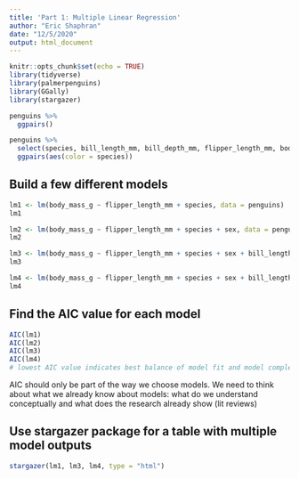 ```yaml
---
title: 'Part 1: Multiple Linear Regression'
author: "Eric Shaphran"
date: "12/5/2020"
output: html_document
---
```


```r
knitr::opts_chunk$set(echo = TRUE)
library(tidyverse)
library(palmerpenguins)
library(GGally)
library(stargazer)
```


```r
penguins %>%
  ggpairs()
```

```r
penguins %>%
  select(species, bill_length_mm, bill_depth_mm, flipper_length_mm, body_mass_g) %>%
  ggpairs(aes(color = species))
```

## Build a few different models

```r
lm1 <- lm(body_mass_g ~ flipper_length_mm + species, data = penguins)
lm1

lm2 <- lm(body_mass_g ~ flipper_length_mm + species + sex, data = penguins)
lm2

lm3 <- lm(body_mass_g ~ flipper_length_mm + species + sex + bill_length_mm, data = penguins)
lm3

lm4 <- lm(body_mass_g ~ flipper_length_mm + species + sex + bill_length_mm + island, data = penguins)
lm4
```

## Find the AIC value for each model

```r
AIC(lm1)
AIC(lm2)
AIC(lm3)
AIC(lm4)
# lowest AIC value indicates best balance of model fit and model complexity
```

AIC should only be part of the way we choose models. We need to think about what we already know about models: what do we understand conceptually and what does the research already show (lit reviews)

## Use stargazer package for a table with multiple model outputs

```r
stargazer(lm1, lm3, lm4, type = "html")
```


